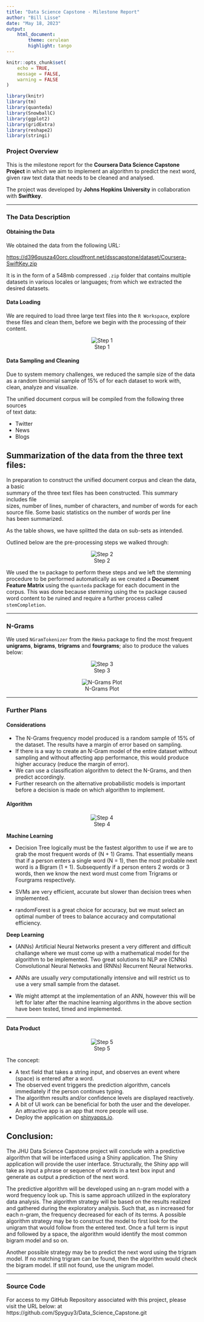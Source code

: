 ```yaml
---
title: "Data Science Capstone - Milestone Report"
author: "Bill Lisse"
date: "May 18, 2023"
output: 
    html_document:
        theme: cerulean
        highlight: tango
---
```


```r
knitr::opts_chunk$set(
	echo = TRUE,
	message = FALSE,
	warning = FALSE
)
```
```r
library(knitr)
library(tm)
library(quanteda)
library(SnowballC)
library(ggplot2)
library(gridExtra)
library(reshape2)
library(stringi)
```

### Project Overview
This is the milestone report for the **Coursera Data Science Capstone Project** in which we aim to implement an algorithm to predict the next word, given raw text data that needs to be cleaned and analysed.  
  
The project was developed by **Johns Hopkins University** in collaboration with **Swiftkey**.  
  

----------------------------------------------------------------------------------------

### The Data Description

#### Obtaining the Data  
We obtained the data from the following URL:  
  
[https://d396qusza40orc.cloudfront.net/dsscapstone/dataset/Coursera-SwiftKey.zip](https://d396qusza40orc.cloudfront.net/dsscapstone/dataset/Coursera-SwiftKey.zip)  
  
It is in the form of a 548mb compressed `.zip` folder that contains multiple datasets in various locales or languages; from which we extracted the desired datasets.  

#### Data Loading  

We are required to load three large text files into the `R Workspace`, explore these files and clean them, before we begin with the processing of their content.  


<center>![Step 1](step1.png)</center>


#### Data Sampling and Cleaning

Due to system memory challenges, we reduced the sample size of the data as a random binomial sample of 15% of for each dataset to work with, clean, analyze and visualize.  

The unified document corpus will be compiled from the following three sources  
of text data:  

- Twitter  
- News  
- Blogs  

##  Summarization of the data from the three text files:  

In preparation to construct the unified document corpus and clean the data, a basic  
summary of the three text files has been constructed. This summary includes file  
sizes, number of lines, number of characters, and number of words for each  
source file. Some basic statistics on the number of words per line   
has been summarized.

As the table shows, we have splitted the data on sub-sets as intended.

Outlined below are the pre-processing steps we walked through:

<center>![Step 2](step2.png)</center>

We used the `tm` package to perform these steps and we left the stemming procedure to be performed automatically as we created a **Document Feature Matrix** using the `quanteda` package for each document in the corpus. This was done because stemming using the `tm` package caused word content to be ruined and require a further process called `stemCompletion`.


----------------------------------------------------------------------------------------

### N-Grams 
We used `NGramTokenizer` from the `RWeka` package to find the most frequent **unigrams**, **bigrams**, **trigrams** and **fourgrams**; also to produce the values below:

<center>![Step 3](Step3.png)</center>  


<center>![N-Grams Plot](Rplot02.png)</center>
----------------------------------------------------------------------------------------

### Further Plans

#### Considerations
* The N-Grams frequency model produced is a random sample of 15% of the dataset. The results have a margin of error based on sampling.  
* If there is a way to create an N-Gram model of the entire dataset without sampling and without affecting app performance, this would produce higher accuracy (reduce the margin of error).   
* We can use a classification algorithm to detect the N-Grams, and then predict accordingly.  
* Further research on the alternative probabilistic models is important before a decision is made on which algorithm to implement.  

#### Algorithm

<center>![Step 4](step4.png)</center>

__Machine Learning__  

* Decision Tree logically must be the fastest algorithm to use if we are to grab the most frequent words of (N + 1) Grams. That essentially means that if a person enters a single word (N = 1), then the most probable next word is a Bigram (1 + 1). Subsequently if a person enters 2 words or 3 words, then we know the next word must come from Trigrams or Fourgrams respectively.  

* SVMs are very efficient, accurate but slower than decision trees when implemented.

* randomForest is a great choice for accuracy, but we must select an optimal number of trees to balance accuracy and computational efficiency.  

__Deep Learning__  

* (ANNs) Artificial Neural Networks present a very different and difficult challange where we must come up with a mathematical model for the algorithm to be implemented. Two great solutions to NLP are (CNNs) Convolutional Neural Netwoks and (RNNs) Recurrent Neural Networks.  

* ANNs are usually _very_ computationally intensive and will restrict us to use a very small sample from the dataset.  

* We might attempt at the implementation of an ANN, however this will be left for later after the machine learning algorithms in the above section have been tested, timed and implemented.  
  
----------------------------------------------------------------------------------------

#### Data Product
  
<center>![Step 5](step5.png)</center>

The concept:

* A text field that takes a string input, and observes an event where (space) is entered after a word.  
* The observed event triggers the prediction algorithm, cancels immediately if the person continues typing.  
* The algorithm results and/or confidence levels are displayed reactively.  
* A bit of UI work can be beneficial for both the user and the developer. An attractive app is an app that more people will use.  
* Deploy the application on [shinyapps.io](http://www.shinyapps.io/).

## Conclusion:  

The JHU Data Science Capstone project will conclude with a predictive algorithm that will be  interfaced using a Shiny application.  The Shiny application will provide the user interface. Structurally, the Shiny app will take as input a phrase or sequence of words in a text box input and generate as output a prediction of the next word.  
  
The predictive algorithm will be developed using an n-gram model with a word frequency look up. This is same approach utilized in the exploratory data analysis. The algorithm strategy will be based on the results realized and gathered during the exploratory analysis. Such that, as n increased for each n-gram, the frequency decreased for each of its terms. A possible algorithm strategy may be to construct the model to first look for the unigram that would follow from the entered text. Once a full term is input and followed by a space, the algorithm would identify the most common bigram model and so on.   
  
Another possible strategy may be to predict the next word using the trigram model. If no matching trigram can be found, then the algorithm would check the bigram model. If still not found, use the unigram model.  


----------------------------------------------------------------------------------------
### Source Code
For access to my GitHub Repository associated with this project, please visit the URL below: at https://github.com/Spyguy3/Data_Science_Capstone.git 
